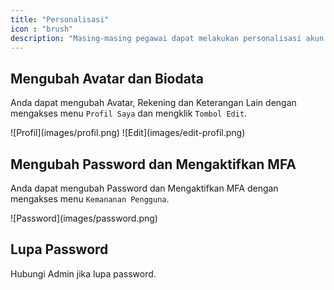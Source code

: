 ```yaml
---
title: "Personalisasi"
icon : "brush"
description: "Masing-masing pegawai dapat melakukan personalisasi akun dengan mengubah Avatar atau Password"
---
```


## Mengubah Avatar dan Biodata

Anda dapat mengubah Avatar, Rekening dan Keterangan Lain dengan mengakses menu `Profil Saya` dan mengklik `Tombol Edit`.
<Frame caption="Tampilan Menu Profil Saya">
    ![Profil](images/profil.png)
</Frame>
<Frame caption="Tampilan Tombol Edit">
    ![Edit](images/edit-profil.png)
</Frame>

## Mengubah Password dan Mengaktifkan MFA

Anda dapat mengubah Password dan Mengaktifkan MFA dengan mengakses menu `Kemananan Pengguna`.
<Frame caption="Tampilan Menu Kemananan Pengguna">
    ![Password](images/password.png)
</Frame>


## Lupa Password

<Warning>
    Hubungi Admin jika lupa password.
</Warning>
